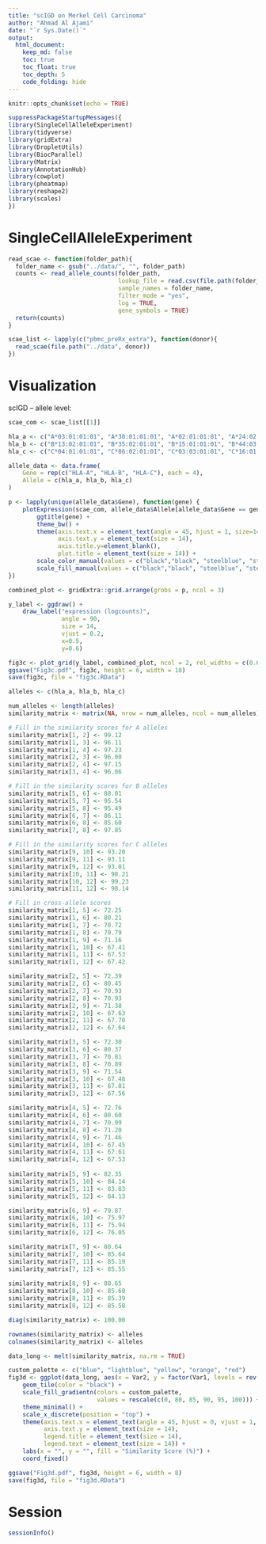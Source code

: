 ```yaml
---
title: "scIGD on Merkel Cell Carcinoma"
author: "Ahmad Al Ajami"
date: "`r Sys.Date()`"
output:
  html_document:
    keep_md: false
    toc: true
    toc_float: true
    toc_depth: 5
    code_folding: hide
---
```


```r
knitr::opts_chunk$set(echo = TRUE)
```

```r
suppressPackageStartupMessages({
library(SingleCellAlleleExperiment)
library(tidyverse)
library(gridExtra)
library(DropletUtils)
library(BiocParallel)
library(Matrix)
library(AnnotationHub)
library(cowplot)
library(pheatmap)
library(reshape2)
library(scales)
})
```

# SingleCellAlleleExperiment

```r
read_scae <- function(folder_path){
  folder_name <- gsub("../data/", "", folder_path)
  counts <- read_allele_counts(folder_path,
                               lookup_file = read.csv(file.path(folder_path, "lookup_table_HLA.csv")),
                               sample_names = folder_name,
                               filter_mode = "yes",
                               log = TRUE,
                               gene_symbols = TRUE)
  return(counts)
}

scae_list <- lapply(c("pbmc_preRx_extra"), function(donor){
  read_scae(file.path("../data", donor)) 
})
```

# Visualization

scIGD -- allele level:

```r
scae_com <- scae_list[[1]]

hla_a <- c("A*03:01:01:01", "A*30:01:01:01", "A*02:01:01:01", "A*24:02:01:01")
hla_b <- c("B*13:02:01:01", "B*35:02:01:01", "B*15:01:01:01", "B*44:03:01:01")
hla_c <- c("C*04:01:01:01", "C*06:02:01:01", "C*03:03:01:01", "C*16:01:01:01")

allele_data <- data.frame(
    Gene = rep(c("HLA-A", "HLA-B", "HLA-C"), each = 4),
    Allele = c(hla_a, hla_b, hla_c)
)

p <- lapply(unique(allele_data$Gene), function(gene) {
    plotExpression(scae_com, allele_data$Allele[allele_data$Gene == gene]) +
        ggtitle(gene) +
        theme_bw() +
        theme(axis.text.x = element_text(angle = 45, hjust = 1, size=14),
              axis.text.y = element_text(size = 14),
              axis.title.y=element_blank(),
              plot.title = element_text(size = 14)) +
        scale_color_manual(values = c("black","black", "steelblue", "steelblue")) +
        scale_fill_manual(values = c("black","black", "steelblue", "steelblue"))
})

combined_plot <- gridExtra::grid.arrange(grobs = p, ncol = 3)

y_label <- ggdraw() +
    draw_label("expression (logcounts)", 
               angle = 90, 
               size = 14, 
               vjust = 0.2,
               x=0.5,
               y=0.6)

fig3c <- plot_grid(y_label, combined_plot, ncol = 2, rel_widths = c(0.05, 1))
ggsave("Fig3c.pdf", fig3c, height = 6, width = 18)
save(fig3c, file = "fig3c.RData")
```

```r
alleles <- c(hla_a, hla_b, hla_c)

num_alleles <- length(alleles)
similarity_matrix <- matrix(NA, nrow = num_alleles, ncol = num_alleles)

# Fill in the similarity scores for A alleles
similarity_matrix[1, 2] <- 99.12
similarity_matrix[1, 3] <- 96.11
similarity_matrix[1, 4] <- 97.23
similarity_matrix[2, 3] <- 96.00
similarity_matrix[2, 4] <- 97.15
similarity_matrix[3, 4] <- 96.06

# Fill in the similarity scores for B alleles
similarity_matrix[5, 6] <- 88.01
similarity_matrix[5, 7] <- 95.54
similarity_matrix[5, 8] <- 95.49
similarity_matrix[6, 7] <- 86.11
similarity_matrix[6, 8] <- 85.60
similarity_matrix[7, 8] <- 97.85

# Fill in the similarity scores for C alleles
similarity_matrix[9, 10] <- 93.20
similarity_matrix[9, 11] <- 93.11
similarity_matrix[9, 12] <- 93.01
similarity_matrix[10, 11] <- 98.21
similarity_matrix[10, 12] <- 99.23
similarity_matrix[11, 12] <- 98.14

# Fill in cross-allele scores
similarity_matrix[1, 5] <- 72.25
similarity_matrix[1, 6] <- 80.21
similarity_matrix[1, 7] <- 70.72
similarity_matrix[1, 8] <- 70.79
similarity_matrix[1, 9] <- 71.16
similarity_matrix[1, 10] <- 67.41
similarity_matrix[1, 11] <- 67.53
similarity_matrix[1, 12] <- 67.42

similarity_matrix[2, 5] <- 72.39
similarity_matrix[2, 6] <- 80.45
similarity_matrix[2, 7] <- 70.93
similarity_matrix[2, 8] <- 70.93
similarity_matrix[2, 9] <- 71.38
similarity_matrix[2, 10] <- 67.63
similarity_matrix[2, 11] <- 67.70
similarity_matrix[2, 12] <- 67.64

similarity_matrix[3, 5] <- 72.30
similarity_matrix[3, 6] <- 80.37
similarity_matrix[3, 7] <- 70.81
similarity_matrix[3, 8] <- 70.89
similarity_matrix[3, 9] <- 71.54
similarity_matrix[3, 10] <- 67.48
similarity_matrix[3, 11] <- 67.81
similarity_matrix[3, 12] <- 67.56

similarity_matrix[4, 5] <- 72.76
similarity_matrix[4, 6] <- 80.60
similarity_matrix[4, 7] <- 70.99
similarity_matrix[4, 8] <- 71.20
similarity_matrix[4, 9] <- 71.46
similarity_matrix[4, 10] <- 67.45
similarity_matrix[4, 11] <- 67.61
similarity_matrix[4, 12] <- 67.53
  
similarity_matrix[5, 9] <- 82.35
similarity_matrix[5, 10] <- 84.14
similarity_matrix[5, 11] <- 83.83
similarity_matrix[5, 12] <- 84.13

similarity_matrix[6, 9] <- 79.87
similarity_matrix[6, 10] <- 75.97
similarity_matrix[6, 11] <- 75.94
similarity_matrix[6, 12] <- 76.05

similarity_matrix[7, 9] <- 80.64
similarity_matrix[7, 10] <- 85.64
similarity_matrix[7, 11] <- 85.19
similarity_matrix[7, 12] <- 85.55
  
similarity_matrix[8, 9] <- 80.65
similarity_matrix[8, 10] <- 85.60
similarity_matrix[8, 11] <- 85.39
similarity_matrix[8, 12] <- 85.58

diag(similarity_matrix) <- 100.00

rownames(similarity_matrix) <- alleles
colnames(similarity_matrix) <- alleles

data_long <- melt(similarity_matrix, na.rm = TRUE)

custom_palette <- c("blue", "lightblue", "yellow", "orange", "red")
fig3d <- ggplot(data_long, aes(x = Var2, y = factor(Var1, levels = rev(levels(Var1))), fill = value)) +
    geom_tile(color = "black") +  
    scale_fill_gradientn(colors = custom_palette, 
                         values = rescale(c(0, 80, 85, 90, 95, 100))) +  
    theme_minimal() +
    scale_x_discrete(position = "top") +
    theme(axis.text.x = element_text(angle = 45, hjust = 0, vjust = 1, size = 14),
          axis.text.y = element_text(size = 14),
          legend.title = element_text(size = 14),
          legend.text = element_text(size = 14)) +  
    labs(x = "", y = "", fill = "Similarity Score (%)") +
    coord_fixed()

ggsave("Fig3d.pdf", fig3d, height = 6, width = 8)
save(fig3d, file = "fig3d.RData")
```

# Session

```r
sessionInfo()
```


